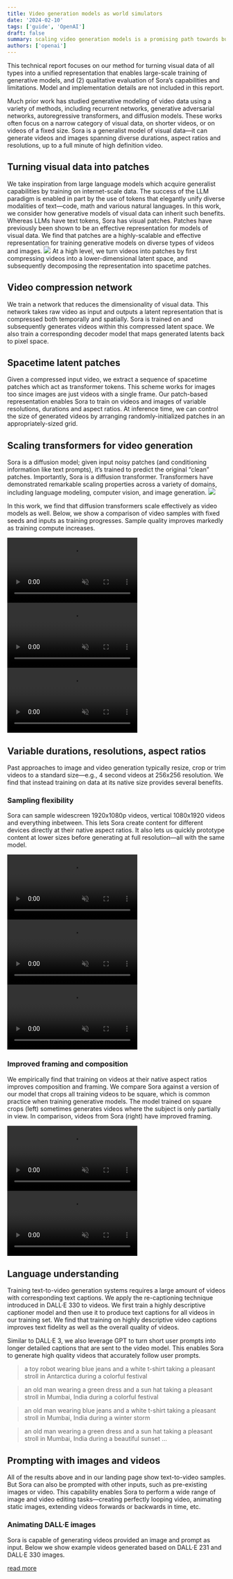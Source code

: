 ```yaml
---
title: Video generation models as world simulators
date: '2024-02-10'
tags: ['guide', 'OpenAI']
draft: false
summary: scaling video generation models is a promising path towards building general purpose simulators of the physical world.
authors: ['openai']
---
```


This technical report focuses on our method for turning visual data of all types into a unified representation that enables large-scale training of generative models, and (2) qualitative evaluation of Sora’s capabilities and limitations. Model and implementation details are not included in this report.

Much prior work has studied generative modeling of video data using a variety of methods, including recurrent networks, generative adversarial networks, autoregressive transformers, and diffusion models. These works often focus on a narrow category of visual data, on shorter videos, or on videos of a fixed size. Sora is a generalist model of visual data—it can generate videos and images spanning diverse durations, aspect ratios and resolutions, up to a full minute of high definition video.

## Turning visual data into patches

We take inspiration from large language models which acquire generalist capabilities by training on internet-scale data. The success of the LLM paradigm is enabled in part by the use of tokens that elegantly unify diverse modalities of text—code, math and various natural languages. In this work, we consider how generative models of visual data can inherit such benefits. Whereas LLMs have text tokens, Sora has visual patches. Patches have previously been shown to be an effective representation for models of visual data. We find that patches are a highly-scalable and effective representation for training generative models on diverse types of videos and images.
![](https://images.openai.com/blob/1d2955dd-9d05-4f33-b346-be531d2a7737/figure-patches.png?trim=0,0,0,0&width=3200)
At a high level, we turn videos into patches by first compressing videos into a lower-dimensional latent space, and subsequently decomposing the representation into spacetime patches.

## Video compression network

We train a network that reduces the dimensionality of visual data. This network takes raw video as input and outputs a latent representation that is compressed both temporally and spatially. Sora is trained on and subsequently generates videos within this compressed latent space. We also train a corresponding decoder model that maps generated latents back to pixel space.

## Spacetime latent patches

Given a compressed input video, we extract a sequence of spacetime patches which act as transformer tokens. This scheme works for images too since images are just videos with a single frame. Our patch-based representation enables Sora to train on videos and images of variable resolutions, durations and aspect ratios. At inference time, we can control the size of generated videos by arranging randomly-initialized patches in an appropriately-sized grid.

## Scaling transformers for video generation

Sora is a diffusion model; given input noisy patches (and conditioning information like text prompts), it’s trained to predict the original “clean” patches. Importantly, Sora is a diffusion transformer. Transformers have demonstrated remarkable scaling properties across a variety of domains, including language modeling, computer vision, and image generation.
![](https://images.openai.com/blob/aa8b687c-bee5-4d72-a1c8-1350d33c80d3/figure-diffusion.png?trim=0,0,0,0&width=3200)

In this work, we find that diffusion transformers scale effectively as video models as well. Below, we show a comparison of video samples with fixed seeds and inputs as training progresses. Sample quality improves markedly as training compute increases.

<div className="flex">
  <video
    className="w-64"
    src="https://cdn.openai.com/tmp/s/scaling_0.mp4"
    autoPlay
    controls
    loop
    muted
    playsInline="true"
  ></video>
  <video
    className="w-64"
    src="https://cdn.openai.com/tmp/s/scaling_1.mp4"
    autoPlay
    controls
    loop
    muted
    playsInline="true"
  ></video>
  <video
    className="w-64"
    src="https://cdn.openai.com/tmp/s/scaling_2.mp4"
    autoPlay
    controls
    loop
    muted
    playsInline="true"
  ></video>
</div>

## Variable durations, resolutions, aspect ratios

Past approaches to image and video generation typically resize, crop or trim videos to a standard size—e.g., 4 second videos at 256x256 resolution. We find that instead training on data at its native size provides several benefits.

### Sampling flexibility

Sora can sample widescreen 1920x1080p videos, vertical 1080x1920 videos and everything inbetween. This lets Sora create content for different devices directly at their native aspect ratios. It also lets us quickly prototype content at lower sizes before generating at full resolution—all with the same model.

<div className="flex">
  <video
    className="h-[250px] w-64"
    src="https://cdn.openai.com/tmp/s/sampling_0.mp4"
    autoPlay
    controls
    loop
    muted
    playsInline="true"
  ></video>
  <video
    className="h-[250px] w-[350px]"
    src="https://cdn.openai.com/tmp/s/sampling_1.mp4"
    autoPlay
    controls
    loop
    muted
    playsInline="true"
  ></video>
  <video
    className="h-[250px] w-[640px]"
    src="https://cdn.openai.com/tmp/s/sampling_2.mp4"
    autoPlay
    controls
    loop
    muted
    playsInline="true"
  ></video>
</div>

### Improved framing and composition

We empirically find that training on videos at their native aspect ratios improves composition and framing. We compare Sora against a version of our model that crops all training videos to be square, which is common practice when training generative models. The model trained on square crops (left) sometimes generates videos where the subject is only partially in view. In comparison, videos from Sora (right) have improved framing.

<div className="flex">
  <video
    className="w-64"
    src="https://cdn.openai.com/tmp/s/sampling_3.mp4"
    autoPlay
    controls
    loop
    muted
    playsInline="true"
  ></video>
  <video
    className="w-64"
    src="https://cdn.openai.com/tmp/s/sampling_4.mp4"
    autoPlay
    controls
    loop
    muted
    playsInline="true"
  ></video>
</div>

## Language understanding

Training text-to-video generation systems requires a large amount of videos with corresponding text captions. We apply the re-captioning technique introduced in DALL·E 330 to videos. We first train a highly descriptive captioner model and then use it to produce text captions for all videos in our training set. We find that training on highly descriptive video captions improves text fidelity as well as the overall quality of videos.

Similar to DALL·E 3, we also leverage GPT to turn short user prompts into longer detailed captions that are sent to the video model. This enables Sora to generate high quality videos that accurately follow user prompts.

<div>

> a toy robot wearing blue jeans and a white t-shirt taking a pleasant stroll in Antarctica during a
> colorful festival

> an old man wearing a green dress and a sun hat taking a pleasant stroll in Mumbai, India during a
> colorful festival

> an old man wearing blue jeans and a white t-shirt taking a pleasant stroll in Mumbai, India during
> a winter storm

> an old man wearing a green dress and a sun hat taking a pleasant stroll in Mumbai, India during a
> beautiful sunset
> ...

</div>

## Prompting with images and videos

All of the results above and in our landing page show text-to-video samples. But Sora can also be prompted with other inputs, such as pre-existing images or video. This capability enables Sora to perform a wide range of image and video editing tasks—creating perfectly looping video, animating static images, extending videos forwards or backwards in time, etc.

### Animating DALL·E images

Sora is capable of generating videos provided an image and prompt as input. Below we show example videos generated based on DALL·E 231 and DALL·E 330 images.

<a href="https://openai.com/research/video-generation-models-as-world-simulators">read more</a>
